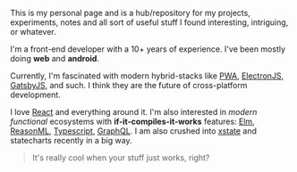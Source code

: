 <AuthorBanner />

This is my personal page and is a hub/repository for my projects, experiments, notes and all sort of useful stuff I found interesting, intriguing, or whatever.

I'm a front-end developer with a 10+ years of experience. I've been mostly doing **web** and **android**.

Currently, I'm fascinated with modern hybrid-stacks like [PWA](https://developers.google.com/web/progressive-web-apps/), [ElectronJS](https://electronjs.org/), [GatsbyJS](https://www.gatsbyjs.org), and such. I think they are the future of cross-platform development.

I love [React](https://reactjs.org/) and everything around it. I'm also interested in _modern functional_ ecosystems with **if-it-compiles-it-works** features: [Elm](https://elm-lang.org/), [ReasonML](https://reasonml.github.io/), [Typescript](https://www.typescriptlang.org/), [GraphQL](https://graphql.org/). I am also crushed into [xstate](https://github.com/davidkpiano/xstate) and statecharts recently in a big way.

> It's really cool when your stuff just works, right?
